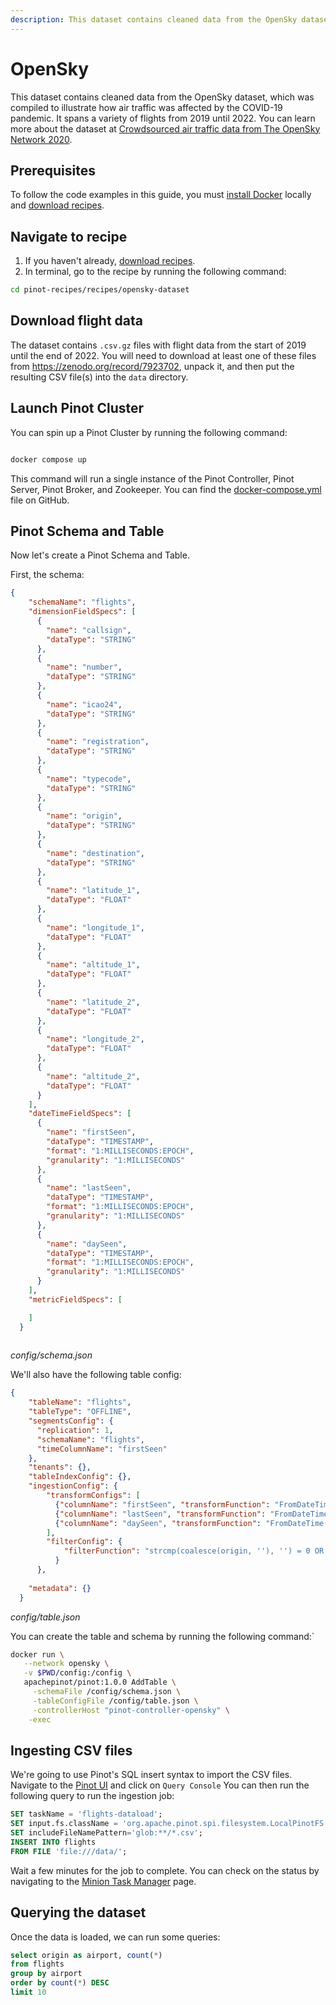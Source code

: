 ```yaml
---
description: This dataset contains cleaned data from the OpenSky dataset.
---
```


# OpenSky

This dataset contains cleaned data from the OpenSky dataset, which was compiled to illustrate how air traffic was affected by the COVID-19 pandemic.
It spans a variety of flights from 2019 until 2022.
You can learn more about the dataset at [Crowdsourced air traffic data from The OpenSky Network 2020](https://zenodo.org/record/7923702).

## Prerequisites

To follow the code examples in this guide, you must [install Docker](https://docs.docker.com/get-docker/) locally and [download recipes](/docs/pinot/recipes/#download-recipes).

## Navigate to recipe

1. If you haven't already, [download recipes](/docs/pinot/recipes/#download-recipes).
2. In terminal, go to the recipe by running the following command:
  ```bash
  cd pinot-recipes/recipes/opensky-dataset
  ```

## Download flight data

The dataset contains `.csv.gz` files with flight data from the start of 2019 until the end of 2022.
You will need to download at least one of these files from https://zenodo.org/record/7923702, unpack it, and then put the resulting CSV file(s) into the `data` directory.

## Launch Pinot Cluster

You can spin up a Pinot Cluster by running the following command:

```bash

docker compose up
```

This command will run a single instance of the Pinot Controller, Pinot Server, Pinot Broker, and Zookeeper. 
You can find the [docker-compose.yml](https://github.com/startreedata/pinot-recipes/blob/main/recipes/opensky-dataset/docker-compose.yml) file on GitHub.

## Pinot Schema and Table

Now let's create a Pinot Schema and Table.

First, the schema:

```json
{
    "schemaName": "flights",
    "dimensionFieldSpecs": [
      {
        "name": "callsign",
        "dataType": "STRING"
      },
      {
        "name": "number",
        "dataType": "STRING"
      },
      {
        "name": "icao24",
        "dataType": "STRING"
      },
      {
        "name": "registration",
        "dataType": "STRING"
      },
      {
        "name": "typecode",
        "dataType": "STRING"
      },
      {
        "name": "origin",
        "dataType": "STRING"
      },
      {
        "name": "destination",
        "dataType": "STRING"
      },
      {
        "name": "latitude_1",
        "dataType": "FLOAT"
      },
      {
        "name": "longitude_1",
        "dataType": "FLOAT"
      },
      {
        "name": "altitude_1",
        "dataType": "FLOAT"
      },
      {
        "name": "latitude_2",
        "dataType": "FLOAT"
      },
      {
        "name": "longitude_2",
        "dataType": "FLOAT"
      },
      {
        "name": "altitude_2",
        "dataType": "FLOAT"
      }
    ],
    "dateTimeFieldSpecs": [
      {
        "name": "firstSeen",
        "dataType": "TIMESTAMP",
        "format": "1:MILLISECONDS:EPOCH",
        "granularity": "1:MILLISECONDS"
      },
      {
        "name": "lastSeen",
        "dataType": "TIMESTAMP",
        "format": "1:MILLISECONDS:EPOCH",
        "granularity": "1:MILLISECONDS"
      },
      {
        "name": "daySeen",
        "dataType": "TIMESTAMP",
        "format": "1:MILLISECONDS:EPOCH",
        "granularity": "1:MILLISECONDS"
      }
    ],
    "metricFieldSpecs": [

    ]
  }
  
```
*config/schema.json*

We'll also have the following table config:

```json
{
    "tableName": "flights",
    "tableType": "OFFLINE",
    "segmentsConfig": {
      "replication": 1,
      "schemaName": "flights",
      "timeColumnName": "firstSeen"
    },
    "tenants": {},
    "tableIndexConfig": {},
    "ingestionConfig": {
        "transformConfigs": [
          {"columnName": "firstSeen", "transformFunction": "FromDateTime(firstseen, 'YYYY-MM-dd HH:mm:ssZ')" },
          {"columnName": "lastSeen", "transformFunction": "FromDateTime(lastseen, 'YYYY-MM-dd HH:mm:ssZ')" },
          {"columnName": "daySeen", "transformFunction": "FromDateTime(day, 'YYYY-MM-dd HH:mm:ssZ')" }
        ],
        "filterConfig": {
            "filterFunction": "strcmp(coalesce(origin, ''), '') = 0 OR strcmp(coalesce(destination, ''), '') = 0"
          }
      },
    
    "metadata": {}
  }
```
*config/table.json*


You can create the table and schema by running the following command:`

```bash
docker run \
   --network opensky \
   -v $PWD/config:/config \
   apachepinot/pinot:1.0.0 AddTable \
     -schemaFile /config/schema.json \
     -tableConfigFile /config/table.json \
     -controllerHost "pinot-controller-opensky" \
    -exec
```


## Ingesting CSV files

We're going to use Pinot's SQL insert syntax to import the CSV files. 
Navigate to the [Pinot UI](http://localhost:9000) and click on `Query Console`
You can then run the following query to run the ingestion job:

```sql
SET taskName = 'flights-dataload';
SET input.fs.className = 'org.apache.pinot.spi.filesystem.LocalPinotFS';
SET includeFileNamePattern='glob:**/*.csv';
INSERT INTO flights 
FROM FILE 'file:///data/';
```

Wait a few minutes for the job to complete. You can check on the status by navigating to the [Minion Task Manager](http://localhost:9000/#/minion-task-manager) page.

## Querying the dataset

Once the data is loaded, we can run some queries:

```sql
select origin as airport, count(*)
from flights
group by airport
order by count(*) DESC
limit 10
```